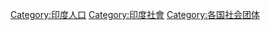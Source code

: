 {{Commonscat|Social groups of India}}

[[Category:印度人口|Category:印度人口]]
[[Category:印度社會|Category:印度社會]]
[[Category:各国社会团体|Category:各国社会团体]]